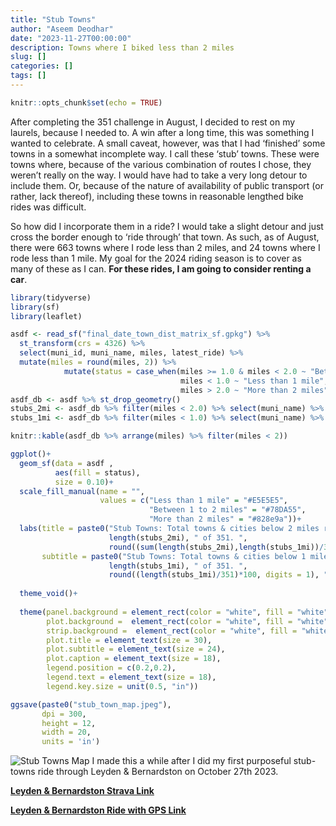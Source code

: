 ```yaml
---
title: "Stub Towns"
author: "Aseem Deodhar"
date: "2023-11-27T00:00:00"
description: Towns where I biked less than 2 miles
slug: []
categories: []
tags: []
---
```


```r
knitr::opts_chunk$set(echo = TRUE)
```

After completing the 351 challenge in August, I decided to rest on my laurels, because I needed to. A win after a long time, this was something I wanted to celebrate. A small caveat, however, was that I had 'finished' some towns in a somewhat incomplete way. I call these 'stub' towns. These were towns where, because of the various combination of routes I chose, they weren't really on the way. I would have had to take a very long detour to include them. Or, because of the nature of availability of public transport (or rather, lack thereof), including these towns in reasonable lengthed bike rides was difficult.

So how did I incorporate them in a ride? I would take a slight detour and just cross the border enough to 'ride through' that town. As such, as of August, there were 663 towns where I rode less than 2 miles, and 24 towns where I rode less than 1 mile. My goal for the 2024 riding season is to cover as many of these as I can. **For these rides, I am going to consider renting a car**.


```r
library(tidyverse)
library(sf)
library(leaflet)

asdf <- read_sf("final_date_town_dist_matrix_sf.gpkg") %>% 
  st_transform(crs = 4326) %>% 
  select(muni_id, muni_name, miles, latest_ride) %>% 
  mutate(miles = round(miles, 2)) %>% 
            mutate(status = case_when(miles >= 1.0 & miles < 2.0 ~ "Between 1 to 2 miles",
                                      miles < 1.0 ~ "Less than 1 mile",
                                      miles > 2.0 ~ "More than 2 miles"))
asdf_db <- asdf %>% st_drop_geometry()
stubs_2mi <- asdf_db %>% filter(miles < 2.0) %>% select(muni_name) %>% as_vector()
stubs_1mi <- asdf_db %>% filter(miles < 1.0) %>% select(muni_name) %>% as_vector()

knitr::kable(asdf_db %>% arrange(miles) %>% filter(miles < 2))
```

```r
ggplot()+
  geom_sf(data = asdf ,
          aes(fill = status),
          size = 0.10)+
  scale_fill_manual(name = "",
                    values = c("Less than 1 mile" = "#E5E5E5",
                               "Between 1 to 2 miles" = "#78DA55",
                               "More than 2 miles" = "#828e9a"))+
  labs(title = paste0("Stub Towns: Total towns & cities below 2 miles remaining ", 
                      length(stubs_2mi), " of 351. ", 
                      round((sum(length(stubs_2mi),length(stubs_1mi))/351)*100, digits = 1), "%"),
       subtitle = paste0("Stub Towns: Total towns & cities below 1 miles remaining ", 
                      length(stubs_1mi), " of 351. ", 
                      round((length(stubs_1mi)/351)*100, digits = 1), "%"))+
  
  theme_void()+
  
  theme(panel.background = element_rect(color = "white", fill = "white"),
        plot.background =  element_rect(color = "white", fill = "white"),
        strip.background =  element_rect(color = "white", fill = "white"),
        plot.title = element_text(size = 30),
        plot.subtitle = element_text(size = 24),
        plot.caption = element_text(size = 18),
        legend.position = c(0.2,0.2),
        legend.text = element_text(size = 18),
        legend.key.size = unit(0.5, "in"))

ggsave(paste0("stub_town_map.jpeg"),
       dpi = 300,
       height = 12,
       width = 20,
       units = 'in')
```
![Stub Towns Map](stub_town_map.jpeg)
I made this a while after I did my first purposeful stub-towns ride through Leyden & Bernardston on October 27th 2023.

[**Leyden & Bernardston Strava Link**](https://www.strava.com/activities/10114491130)

[**Leyden & Bernardston Ride with GPS Link**](https://ridewithgps.com/routes/44843656)


